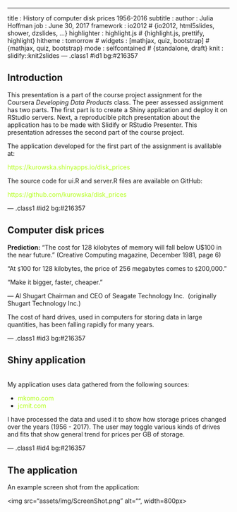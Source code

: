 ---
title       : History of computer disk prices 1956-2016
subtitle    : 
author      : Julia Hoffman
job         : June 30, 2017
framework   : io2012        # {io2012, html5slides, shower, dzslides, ...}
highlighter : highlight.js  # {highlight.js, prettify, highlight}
hitheme     : tomorrow      # 
widgets     : [mathjax, quiz, bootstrap] # {mathjax, quiz, bootstrap}
mode        : selfcontained # {standalone, draft}
knit        : slidify::knit2slides
---  .class1 #id1 bg:#216357

<style media="screen">
a:link { color:#b3ff1a; text-decoration: none; }
a:visited { color:#99e600; text-decoration: none; }
a:hover { color:##ffff00; text-decoration: none; }
a:active { color:#ffffff; text-decoration: underline; }
</style>

## Introduction

This presentation is a part of the course project assignment for the Coursera 
*Developing Data Products* class. The peer assessed assignment has two parts. 
The first part is to create a Shiny application and deploy it on RStudio servers. 
Next, a reproducible pitch presentation about the application has to be made with 
Slidify or RStudio Presenter. This presentation adresses the second part of the course project.

The application developed for the first part of the assignment is avalilable at:

[https://kurowska.shinyapps.io/disk_prices](https://kurowska.shinyapps.io/disk_prices)

The source code for ui.R and server.R files are available on GitHub:

[https://github.com/kurowska/disk_prices](https://github.com/kurowska/disk_prices)

--- .class1 #id2 bg:#216357

## Computer disk prices

**Prediction:**
"The cost for 128 kilobytes of memory will fall below U$100 in the near future." 
(Creative Computing magazine, December 1981, page 6)

"At `$`100 for 128 kilobytes, the price of 256 megabytes comes to `$`200,000." 

"Make it bigger, faster, cheaper. "

— Al Shugart 
Chairman and CEO of Seagate Technology Inc. 
(originally Shugart Technology Inc.) 

The cost of hard drives, used in computers for storing data in large quantities, 
has been falling rapidly for many years. 


---  .class1 #id3 bg:#216357

<style>
a:link { color:#b3ff1a; text-decoration: none; }
a:visited { color:#99e600; text-decoration: none; }
a:hover { color:##ffff00; text-decoration: none; }
a:active { color:#ffffff; text-decoration: underline; }
</style>

## Shiny application

</br>
My application uses data gathered from the following sources:

* <a href="http://www.mkomo.com/cost-per-gigabyte">mkomo.com</a>
* <a href="http://www.jcmit.net/diskprice.htm">jcmit.com</a>

I have processed the data and used it to show how storage prices changed over 
the years (1956 - 2017). The user may toggle various kinds of drives and fits 
that show general trend for prices per GB of storage.

---  .class1 #id4 bg:#216357

## The application 

An example screen shot from the application:

<img src="assets/img/ScreenShot.png" alt="", width=800px>






